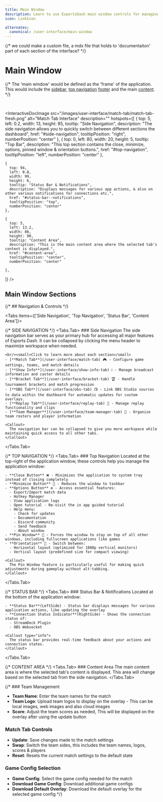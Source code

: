 ```yaml
---
title: Main Window
description: Learn to use EsportsDash main window controls for managing overlays, scores, and tournament settings in esports broadcasts.
icon: LinkIcon

alternates:
  canonical: /user-interface/main-window
---
```


{/* we could make a custom file, a mdx file that holds to 'documentaiton' part of each section of the interface? */}


# Main Window

{/* The 'main window' would be defined as the 'frame' of the application.<br/>
This would include the [sidebar](#side-navigation), [top navigation](#top-navigation) [footer](#status-bar--notifications) and the main [content](#content-area).
<br/> */}

<br/>


<InteractiveDocImage 
  src="/images/user-interface/match-tab/match-tab-fresh.png"
  alt="Match Tab Interface"
  description=""
  hotspots={[
    {
      top: 5,
      left: 0.2,
      width: 13,
      height: 85,
      tooltip: "Side Navigation",
      description: "The side navigation allows you to quickly switch between different sections the dashboard",
      href: "#side-navigation",
      tooltipPosition: "right",
      numberPosition: "center"
    },
    {
      top: 0,
      left: 80,
      width: 20,
      height: 5,
      tooltip: "Top Bar",
      description: "This top section contains the close, minimize, options, pinned window & orientation buttons.",
      href: "#top-navigation",
      tooltipPosition: "left",
      numberPosition: "center"
    },

    {
      top: 94,
      left: 0.8,
      width: 99,
      height: 6,
      tooltip: "Status Bar & Notifications",
      description: "Displays messages for various app actions, & also on other various notifications for connections etc.",
      href: "#status-bar--notifications",
      tooltipPosition: "top",
      numberPosition: "center"
    },

    {
      top: 5,
      left: 13.2,
      width: 86,
      height: 90,
      tooltip: "Content Area",
      description: "This is the main content area where the selected tab's content is displayed.",
      href: "#content-area",
      tooltipPosition: "center",
      numberPosition: "center"

    },
  ]}
/>



## Main Window Sections

{/* ## Navigation & Controls */}

<Tabs items={['Side Navigation', 'Top Navigation', 'Status Bar', 'Content Area']}>

  {/* SIDE NAVIGATION */}
  <Tabs.Tab>
    ### Side Navigation
    The side navigation bar serves as your primary hub for accessing all major features of Esports Dash. It can be collapsed by clicking the menu header to maximize workspace when needed.
    
    <br/><small>Click to learn more about each section</small>
    - [**Match Tab**](/user-interface/match-tab) 🎮 - Configure game settings, teams, and match details
    - [**Show Info**](/user-interface/show-info-tab) ℹ️ - Manage broadcast information and caster details
    - [**Bracket Tab**](/user-interface/bracket-tab) 🏆 - Handle tournament brackets and match progression
    - [**OBS Tab**](/user-interface/obs-tab) 📺 - Link OBS Studio sources to data within the dashboard for automatic updates for custom overlays.
    - [**Replay Tab**](/user-interface/replay-tab) 🔄 - Manage replay functionality and clips
    - [**Team Manager**](/user-interface/team-manager-tab) 👥 - Organize team rosters and player information

    <Callout>
      The navigation bar can be collapsed to give you more workspace while maintaining quick access to all other tabs.
    </Callout>
  </Tabs.Tab>





  {/* TOP NAVIGATION */}
  <Tabs.Tab>
    ### Top Navigation
    Located at the top-right of the application window, these controls help you manage the application window:

    - **Close Button** ❌ - Minimizes the application to system tray instead of closing completely
    - **Minimize Button** 🔽 - Reduces the window to taskbar
    - **Options Button** ⚙️ - Access essential features:
      - Export/Import match data
      - Hotkey Manager
      - View application logs
      - Open tutorial - Re-visit the in app guided tutorial
      - Help menu:
        - Check for updates
        - Documentation
        - Discord community
        - Send feedback 
        - About window
    - **Pin Window** 📌 - Forces the window to stay on top of all other windows, including fullscreen applications like games
    - **Orientation** 🔄 - Switch between:
      - Horizontal layout (optimized for 1080p vertical monitors)
      - Vertical layout (predefined size for compact viewing)

    <Callout>
      The Pin Window feature is particularly useful for making quick adjustments during gameplay without alt-tabbing.
    </Callout>
  </Tabs.Tab>




  {/* STATUS BAR */}
  <Tabs.Tab>
    ### Status Bar & Notifications
    Located at the bottom of the application window:

    - **Status Bar**(LeftSide) - Status bar displays messages for various application actions, like updating the overlay
    - **Connection Status Indicator**(RightSide) - Shows the connection status of:
      - StreamDeck Plugin
      - OBS Websocket

    <Callout type="info">
      The status bar provides real-time feedback about your actions and connection states.
    </Callout>
  </Tabs.Tab>


  {/* CONTENT AREA */}
  <Tabs.Tab>
    ### Content Area
    The main content area is where the selected tab's content is displayed. This area will change based on the selected tab from the side navigation.
    </Tabs.Tab>
</Tabs>

{/* ### Team Management
   - **Team Name**: Enter the team names for the match
   - **Team Logo**: Upload team logos to display on the overlay - This can be local images, web images and also cloud images
   - **Score**: Adjust the team scores as needed, This will be displayed on the overlay after using the update button

### Match Tab Controls
   - **Update**: Save changes made to the match settings
   - **Swap**: Switch the team sides, this includes the team names, logos, scores & players
   - **Reset**: Resets the current match settings to the default state

### Game Config Selection
   - **Game Config**: Select the game config needed for the match
   - **Download Game Config**: Download additional game configs
   - **Download Default Overlay**: Download the default overlay for the selected game config */}
